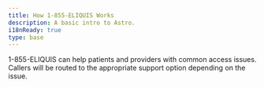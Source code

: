 ```yaml
---
title: How 1-855-ELIQUIS Works
description: A basic intro to Astro.
i18nReady: true
type: base
---
```


<Progresstracker client:visible />

1-855-ELIQUIS can help patients and providers with common access issues. Callers will be routed to the appropriate support option depending on the issue.

<PhoneInfographic />

<Checkbox client:visible pageIndex={2} />